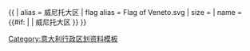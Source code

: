 {{ {{{1<noinclude>|country showdata</noinclude>}}}
| alias = 威尼托大区
| flag alias = Flag of Veneto.svg
| size = {{{size|}}}
| name = {{#if: {{{name|}}} | {{{name|}}} | 威尼托大区 }}
}}<noinclude>
[[Category:意大利行政区划资料模板]]
</noinclude>